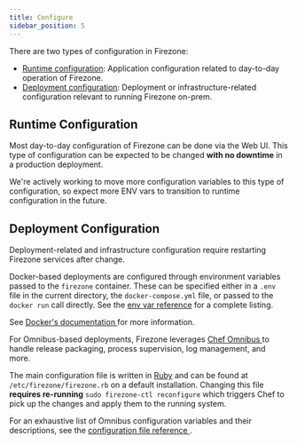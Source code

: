 ```yaml
---
title: Configure
sidebar_position: 5
---
```


There are two types of configuration in Firezone:

* [Runtime configuration](#runtime-configuration): Application configuration
  related to day-to-day operation of Firezone.
* [Deployment configuration](#deployment-configuration): Deployment or
  infrastructure-related configuration relevant to running Firezone on-prem.

## Runtime Configuration

Most day-to-day configuration of Firezone can be done via the Web UI.
This type of configuration can be expected to be changed **with no downtime**
in a production deployment.

We're actively working to move more configuration variables to
this type of configuration, so expect more ENV vars to transition to runtime
configuration in the future.

## Deployment Configuration

Deployment-related and infrastructure configuration require restarting Firezone
services after change.

<Tabs>
<TabItem value="docker" label="Docker" default>

Docker-based deployments are configured through environment
variables passed to the `firezone` container. These can be
specified either in a `.env` file in the current directory,
the `docker-compose.yml` file, or passed to the `docker run`
call directly. See the [env var reference](../../reference/env-vars)
for a complete listing.

See [Docker's documentation
](https://docs.docker.com/compose/envvars-precedence/) for more information.

</TabItem>
<TabItem value="omnibus" label="Omnibus">

For Omnibus-based deployments, Firezone leverages [Chef Omnibus
](https://github.com/chef/omnibus) to handle release packaging, process
supervision, log management, and more.

The main configuration file is written in [Ruby](https://ruby-lang.org) and can
be found at `/etc/firezone/firezone.rb` on a default installation.
Changing this file **requires re-running** `sudo firezone-ctl reconfigure`
which triggers Chef to pick up the changes and apply them to the running
system.

For an exhaustive list of Omnibus configuration variables and their
descriptions, see the [configuration file reference
](../../reference/configuration-file).

</TabItem>
</Tabs>
